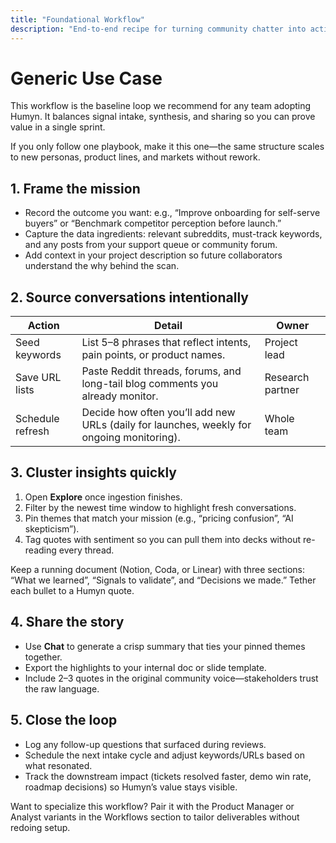 ```yaml
---
title: "Foundational Workflow"
description: "End-to-end recipe for turning community chatter into actionable insight with Humyn."
---
```


# Generic Use Case

This workflow is the baseline loop we recommend for any team adopting Humyn. It balances signal intake, synthesis, and sharing so you can prove value in a single sprint.

<Callout>
If you only follow one playbook, make it this one—the same structure scales to new personas, product lines, and markets without rework.
</Callout>

## 1. Frame the mission

- Record the outcome you want: e.g., “Improve onboarding for self-serve buyers” or “Benchmark competitor perception before launch.”  
- Capture the data ingredients: relevant subreddits, must-track keywords, and any posts from your support queue or community forum.  
- Add context in your project description so future collaborators understand the why behind the scan.

## 2. Source conversations intentionally

| Action | Detail | Owner |
| --- | --- | --- |
| Seed keywords | List 5–8 phrases that reflect intents, pain points, or product names. | Project lead |
| Save URL lists | Paste Reddit threads, forums, and long-tail blog comments you already monitor. | Research partner |
| Schedule refresh | Decide how often you’ll add new URLs (daily for launches, weekly for ongoing monitoring). | Whole team |

## 3. Cluster insights quickly

1. Open **Explore** once ingestion finishes.  
2. Filter by the newest time window to highlight fresh conversations.  
3. Pin themes that match your mission (e.g., “pricing confusion”, “AI skepticism”).  
4. Tag quotes with sentiment so you can pull them into decks without re-reading every thread.

<Tip>
Keep a running document (Notion, Coda, or Linear) with three sections: “What we learned”, “Signals to validate”, and “Decisions we made.” Tether each bullet to a Humyn quote.
</Tip>

## 4. Share the story

- Use **Chat** to generate a crisp summary that ties your pinned themes together.  
- Export the highlights to your internal doc or slide template.  
- Include 2–3 quotes in the original community voice—stakeholders trust the raw language.

## 5. Close the loop

- Log any follow-up questions that surfaced during reviews.  
- Schedule the next intake cycle and adjust keywords/URLs based on what resonated.  
- Track the downstream impact (tickets resolved faster, demo win rate, roadmap decisions) so Humyn’s value stays visible.

<Callout>
Want to specialize this workflow? Pair it with the Product Manager or Analyst variants in the Workflows section to tailor deliverables without redoing setup.
</Callout>
